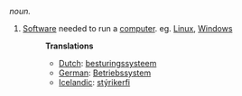 ''noun.''

# [[Software]] needed to run a [[computer]]. eg. [[Linux]], [[Windows]]
#:'''Translations'''
#:*[[Dutch]]: [[besturingssysteem]]
#:*[[German]]: [[Betriebssystem]]
#:*[[Icelandic]]: [[stýrikerfi]]